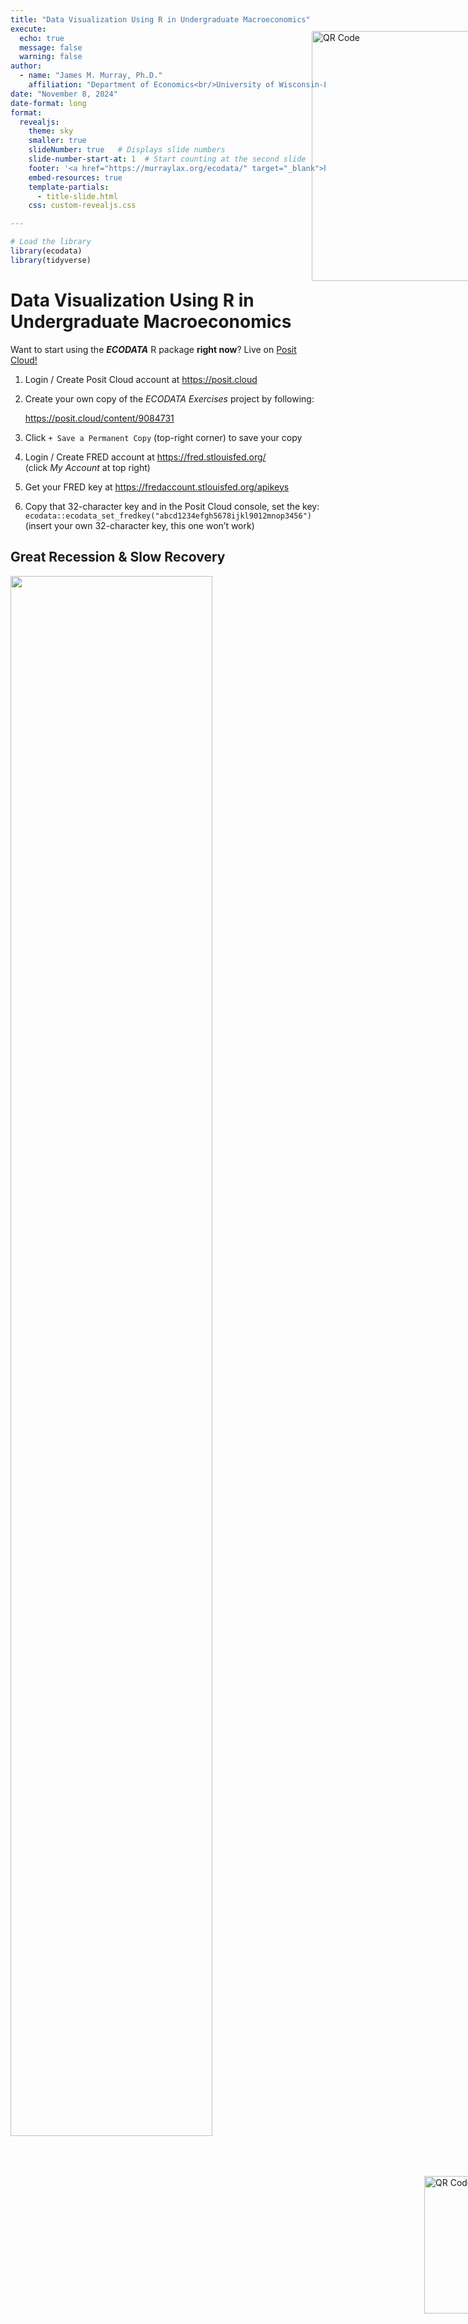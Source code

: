 ```yaml
---
title: "Data Visualization Using R in Undergraduate Macroeconomics"
execute:
  echo: true
  message: false
  warning: false
author: 
  - name: "James M. Murray, Ph.D."
    affiliation: "Department of Economics<br/>University of Wisconsin-La Crosse<br/>Email: jmurray@uwlax.edu<p>St. Louis Fed Professors' Conference</p>"
date: "November 8, 2024"
date-format: long
format: 
  revealjs:
    theme: sky
    smaller: true
    slideNumber: true   # Displays slide numbers
    slide-number-start-at: 1  # Start counting at the second slide
    footer: '<a href="https://murraylax.org/ecodata/" target="_blank">https://murraylax.org/ecodata/</a>'
    embed-resources: true
    template-partials:
      - title-slide.html
    css: custom-revealjs.css

---
```


```r
# Load the library
library(ecodata)
library(tidyverse)
```

# Data Visualization Using R in Undergraduate Macroeconomics

Want to start using the ***ECODATA*** R package **right now**? Live on <a href="https://posit.cloud/content/9084731" target="_blank">Posit Cloud!</a>

  1. Login / Create Posit Cloud account at <a href="https://posit.cloud" target="_blank">https://posit.cloud</a>
  
  1. Create your own copy of the *ECODATA Exercises* project by following: <p><a href="https://posit.cloud/content/9084731" target="_blank">https://posit.cloud/content/9084731</a></p>
  
  1. Click `+ Save a Permanent Copy` (top-right corner) to save your copy
  
  1. Login / Create FRED account at <a href="https://fred.stlouisfed.org/" target="_blank">https://fred.stlouisfed.org/</a><br/>(click *My Account* at top right)

  1. Get your FRED key at <a href="https://fredaccount.stlouisfed.org/apikeys" target="_blank">https://fredaccount.stlouisfed.org/apikeys</a>
  
  1. Copy that 32-character key and in the Posit Cloud console, set the key:<br/>
  `ecodata::ecodata_set_fredkey("abcd1234efgh5678ijkl9012mnop3456")`<br/>
  (insert your own 32-character key, this one won't work)

<div style="position:absolute; bottom:230px; right:-150px;">
  <img src="qrcode.png" width="220" alt="QR Code">
</div>

## Great Recession & Slow Recovery

::: {layout-ncol=2}

![](./fred-bad.png){width=80%}

![](./wb-bad-1.png){width=50%}

![](./fred-bad-2.png){width=80%}

![](./wb-bad-2.png){width=50%}

:::

<div style="position:absolute; bottom:110px; right:-135px;">
  <img src="logo.png" width="120" alt="QR Code"><br/>
</div>
<div style="position:absolute; bottom:-55px; right:-150px;">
  <img src="qrcode.png" width="150" alt="QR Code"><br/>
</div>

## The Good, The Bad, and the Ugly

<div style="position:absolute; top:90px; right:-150px;">
  <img src="gbu-flop.png" width="400" alt="QR Code">
</div>
<br/>

### The Good:

  - Student explored data on both FRED and World Bank Data
  
  - Student picked relevant variables, explained it correctly
  
  - Cogent international comparisons of the great recession <br/><br/>

### The Bad:

  - Great interactive data tools can make for poor presentation visual aids
  
  - Time consuming to reproduce - Return to website, select features and time periods, download image, etc.<br/><br/>

### The Ugly:

  - Inconsistent style across FRED and World Bank Data graphs
  
  - Very difficult to see much of the text

<div style="position:absolute; bottom:110px; right:-135px;">
  <img src="logo.png" width="120" alt="QR Code"><br/>
</div>
<div style="position:absolute; bottom:-55px; right:-150px;">
  <img src="qrcode.png" width="150" alt="QR Code"><br/>
</div>

## Introducing the *ECODATA* R Package

  - I created an R package, ***ecodata***, to facilitate visualizing data in undergraduate macroeconomics courses
  
  - Designed for students and novices in R, statistics, and data analysis
  
  - Wrapper for the ***fredr***, ***wbstats***, and ***ggplot2*** packages
  
  - Makes it easy to:
  
    - Download data from Federal Reserve Economic Data (FRED) and World Bank Data
    
    - Produce professional-quality data visualizations
    
    - View descriptions of the data
    
    - Cite sources
    
  - Do everything with 3-4 lines of code
  
  - **Not a substitute** for *fredr*, *wbstats*, or *ggplot2*, nor for exploring data and using interactive tools in FRED and World Bank Data
  
<a href="https://posit.cloud/content/9084731" target="_blank"><strong>Let's Try It Out!</strong></a>
    
<div style="position:absolute; bottom:110px; right:-135px;">
  <img src="logo.png" width="120" alt="QR Code"><br/>
</div>
<div style="position:absolute; bottom:-55px; right:-150px;">
  <img src="qrcode.png" width="150" alt="QR Code"><br/>
</div>

## Fast Example: Two Lines of Code

```r
mydata <- get_ecodata("https://fred.stlouisfed.org/series/MORTGAGE30US")
ggplot_ecodata_ts(mydata, title = "Mortgage Interest Rate - Fixed Rate 30-Year", plot.recessions = TRUE)
```

<div style="position:absolute; bottom:110px; right:-135px;">
  <img src="logo.png" width="120" alt="QR Code"><br/>
</div>
<div style="position:absolute; bottom:-55px; right:-150px;">
  <img src="qrcode.png" width="150" alt="QR Code"><br/>
</div>

## Student Example: Fetch the Data

```r
# Identify what variables I want
# Includes both FRED and World Bank Data sources
variable_sources <- c(
  "https://fred.stlouisfed.org/series/UNRATE",
  "https://fred.stlouisfed.org/series/AURUKM",
  "https://data.worldbank.org/indicator/FP.CPI.TOTL.ZG?locations=US",
  "https://data.worldbank.org/indicator/FP.CPI.TOTL.ZG?locations=GB"
)

# Optionally, provide my own names for the variables
variable_names <- c(
  "Unemployment Rate: United States",
  "Unemployment Rate: United Kingdom",
  "Inflation Rate: United States",
  "Inflation Rate: United Kingdom"
)

# Fetch the data 
mydata <- get_ecodata(variable_sources, variable_names)

# Get only Great Recession + Recovery
mydata <- mydata |>
  filter(Date >= "2007-01-01" & Date <= "2016-12-31")
```

<div style="position:absolute; bottom:110px; right:-135px;">
  <img src="logo.png" width="120" alt="QR Code"><br/>
</div>
<div style="position:absolute; bottom:-55px; right:-150px;">
  <img src="qrcode.png" width="150" alt="QR Code"><br/>
</div>

## Student Example: Plot the Data

```r
ggplot_ecodata_facet(mydata, 
                     ncol = 2, 
                     title = "Unemployment and Inflation in U.S. and U.K.",
                     plot.recession = TRUE)
```

<div style="position:absolute; bottom:110px; right:-135px;">
  <img src="logo.png" width="120" alt="QR Code"><br/>
</div>
<div style="position:absolute; bottom:-55px; right:-150px;">
  <img src="qrcode.png" width="150" alt="QR Code"><br/>
</div>

## Student Example: Data Description

```r
ecodata_description_table(mydata)
```

<div class="scrollable-table">
```r
ecodata_description_table(mydata)
```
</div>

<div style="position:absolute; bottom:110px; right:-135px;">
  <img src="logo.png" width="120" alt="QR Code"><br/>
</div>
<div style="position:absolute; bottom:-55px; right:-150px;">
  <img src="qrcode.png" width="150" alt="QR Code"><br/>
</div>

## Documentation 

  - All the documentation: <a href="https://murraylax.org/ecodata/" target="_blank"><strong>https://murraylax.org/ecodata/</strong></a>

  - <a href="https://murraylax.org/ecodata/getting-started.html" target="_blank"><strong>Getting Started Guide</strong></a>

      - Walks through many of the most common uses of the package. 
      
      - Download data for multiple states or countries with ease
      
      - Plots with multiple variables, bar plots
      
      - Data transformations, computing new quantities

  - <a href="https://murraylax.org/ecodata/manual/reference/" target="_blank"><strong>Full reference manual</strong></a>
  
  - Instructional Vignettes
  
      - Focus is learning *macroeconomics*, using data
  
      - Worked-out examples using the package to explore macroeconomic principles

<div style="position:absolute; bottom:110px; right:-135px;">
  <img src="logo.png" width="120" alt="QR Code"><br/>
</div>
<div style="position:absolute; bottom:-55px; right:-150px;">
  <img src="qrcode.png" width="150" alt="QR Code"><br/>
</div>

## Why Scripting Languages?

::: {.columns}

:::: {.column width="57%"}

  - Reproducible: The code is the set of instructions for what you created
  
  - Efficient: Difficult to make the first graph, but it's easy to make the 2nd and 100th graphs!
  
  - Flexible: Can easily change the data, the graph, the labels, etc.
  
::::

:::: {.column width="40%"}

![](./computer.png){width=100%}

::::

:::

  - Used in other courses: R is used in econometrics, statistics, data science, etc.

  - Used in industry, even among those who are not data scientists
  
  - Even more important / relevant with AI
  
    -   AI assistance makes coding more accessible
    
    -   Verification and reproducibility is key with AI-generated content


<div style="position:absolute; bottom:110px; right:-135px;">
  <img src="logo.png" width="120" alt="QR Code"><br/>
</div>
<div style="position:absolute; bottom:-55px; right:-150px;">
  <img src="qrcode.png" width="150" alt="QR Code"><br/>
</div>

## Why Avoid Scripting Languages? 

::: {.columns}

:::: {.column width="57%"}

  - Steep learning curve
  
  - Easy to do the hard things, *but hard to do the easy things*
  
  - ***This is Principles of Macroeconomics, not what I signed up for!*** 

::::

:::: {.column width="40%"}

![](./frustrated.png){width=100%}

::::

:::


**ECODATA Package**

  - Gentle learning curve!
  
  - Easy to do easy things
  
  - Use simple reproducible code to ***analyze macroeconomics principles*** 

<div style="position:absolute; bottom:110px; right:-135px;">
  <img src="logo.png" width="120" alt="QR Code"><br/>
</div>
<div style="position:absolute; bottom:-55px; right:-150px;">
  <img src="qrcode.png" width="150" alt="QR Code"><br/>
</div>

## Why *ECODATA* for Principles of Macroeconomics?

  - Data visualization is a key skill for *everyone*
  
  - Early introduction makes subsequent classes easier
  
  - Data is used throughout the economics discipline, it should be used throughout economics curriculum
  
  - Repeated practice throughout undergraduate degree builds mastery
  
<div style="position:absolute; bottom:110px; right:-135px;">
  <img src="logo.png" width="120" alt="QR Code"><br/>
</div>
<div style="position:absolute; bottom:-55px; right:-150px;">
  <img src="qrcode.png" width="150" alt="QR Code"><br/>
</div>

## Instructional Vignettes

  - <a href="https://murraylax.org/ecodata/supply_demand_housing.html" target="_blank"><strong>Supply and Demand for Housing</strong></a>
  
      - Data on construction prices, new house prices, and housing starts.
      
      - Does a supply and demand model prediction explain the data?

  - <a href="https://murraylax.org/ecodata/exchangerates_interestrates.html" target="_blank"><strong>Exchange Rates and Interest Rates</strong></a>
  
      - Data on exchange rates and interest rates interest rates in U.K. and U.S.
      
      - Does a supply and demand model for currencies explain the data?

  - <a href="https://murraylax.org/ecodata/unemployment_recessions.html" target="_blank"><strong>Unemployment and Recessions</strong></a>
  
      - State and national data on unemployment and during the 2008-2009 recession.
      
  - And I will be making a lot more!

<div style="position:absolute; bottom:110px; right:-135px;">
  <img src="logo.png" width="120" alt="QR Code"><br/>
</div>
<div style="position:absolute; bottom:-55px; right:-150px;">
  <img src="qrcode.png" width="150" alt="QR Code"><br/>
</div>

<!--  

## Best Practices for Principles-Level  
  
  * Show students worked-out examples - See my vignettes!
  
  * Create prompts that require only 1-2 lines of code to answer the question
  
  * Make economics real: Compare theoretical predictions with recent data
  
  * Be mindful of opportunity costs - Do more data analysis means doing less of something else in the class
  
    - I plan on 3 or 4 short assignments for the semester
  
<div style="position:absolute; bottom:-55px; right:-150px;">
  <img src="qrcode.png" width="150" alt="QR Code">
</div>  

## Example

  1. Download data for the U.S. unemployment rate, California unemployment rate, and Wisconsin unemployment rate from FRED, and filter the data to only include the years 2006-2016.

  2. Plot the U.S. unemployment rate from 2006-2016. Describe the behavior of the unemployment rate before, during, and years after the recession. Is the situation back to normal at the end of the recession? What do you notice about economic recoveries?
  
  3. Plot the U.S. unemployment rate along with Wisconin's and California's unemployment rate. What do you notice about the differences in the unemployment rates between these states?

<div style="position:absolute; bottom:-55px; right:-150px;">
  <img src="qrcode.png" width="150" alt="QR Code">
</div>

## Example - \#1: Download Data

```r
data_sources <- c(
  "https://fred.stlouisfed.org/series/UNRATE",
  "https://fred.stlouisfed.org/series/WIUR",
  "https://fred.stlouisfed.org/series/CAUR"
)

variable_names <- c("U.S. Unemployment Rate", "Wisconsin Unemployment Rate", "California Unemployment Rate")

# Download the data
udata <- get_ecodata(data_sources, variable_names)

# Filter for only 2006-2013
udata <- udata |>
  filter(Date >= "2006-01-01", Date <= "2018-12-31")
```

<div style="position:absolute; bottom:-55px; right:-150px;">
  <img src="qrcode.png" width="150" alt="QR Code">
</div>

## Example - \#2: U.S. Unemployment Rate

```r
ggplot_ecodata_ts(udata, 
                  variables = "U.S. Unemployment Rate",
                  title = "U.S. Unemployment Rate",
                  plot.recessions = TRUE)
```

<div style="position:absolute; bottom:-55px; right:-150px;">
  <img src="qrcode.png" width="150" alt="QR Code">
</div>

## Example - \#3: Plot U.S., Wisconsin, and California Unemployment Rates

```r
ggplot_ecodata_ts(udata, title = "Unemployment Rates", plot.recessions = TRUE)
```

<div style="position:absolute; bottom:-55px; right:-150px;">
  <img src="qrcode.png" width="150" alt="QR Code">
</div>

-->

## What Are Your Ideas?

  - Do you have or envision a short low-stakes assignment where students visualize macroeconomic data?
  
  - Answer these questions about one such assignment:
  
    1. What is the macroeconomics concept or theory that students apply?
    
    2. What variables do the students need?
    
    3. What will the students discover?
  
  - Share your ideas! Email: <strong>jmurray@uwlax.edu</strong>
  
  - What me to create instructional vignette around your idea? Let me know!

<br/><br/>  
<h1>Thank you!</h1>

<div style="position:absolute; bottom:110px; right:-135px;">
  <img src="logo.png" width="120" alt="QR Code"><br/>
</div>
<div style="position:absolute; bottom:-55px; right:-150px;">
  <img src="qrcode.png" width="150" alt="QR Code"><br/>
</div>